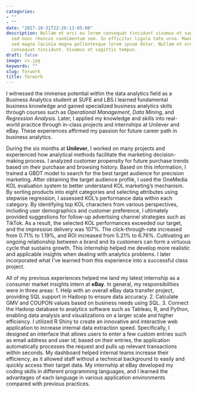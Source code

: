 ```yaml
---
categories:
- ""
- ""
date: "2017-10-31T22:26:13-05:00"
description: Nullam et orci eu lorem consequat tincidunt vivamus et sagittis magna
  sed nunc rhoncus condimentum sem. In efficitur ligula tate urna. Maecenas massa
  sed magna lacinia magna pellentesque lorem ipsum dolor. Nullam et orci eu lorem
  consequat tincidunt. Vivamus et sagittis tempus.
draft: false
image: cv.jpg
keywords: ""
slug: forwork
title: forwork
---
```


I witnessed the immense potential within the data analytics field as a Business Analytics student at SUFE and LBS.I learned fundamental business knowledge and gained specialized business analytics skills through courses such as *Operational Management*, *Data Mining*, and *Regression Analysis*. Later, I applied my knowledge and skills into real-world practice through in-class projects and internships at Unilever and eBay. These experiences affirmed my passion for future career path in business analytics.

During the six months at **Unilever**, I worked on many projects and experienced how analytical methods facilitate the marketing decision-making process. I analyzed customer propensity for future purchase trends based on their purchase and browsing history. Based on this information, I trained a GBDT model to search for the best target audience for precision marketing. After obtaining the target audience profile, I used the OneMedia KOL evaluation system to better understand KOL marketing's mechanism. By sorting products into eight categories and selecting attributes using stepwise regression, I assessed KOL's performance data within each category. By identifying top KOL characters from various perspectives, including user demographics and customer preference, I ultimately provided suggestions for follow-up advertising channel strategies such as TikTok. As a result, the selected KOL performances exceeded our target, and the impression delivery was 107%. The click-through-rate increased from 0.71% to 1.19%, and ROI increased from 5.21% to 6.76%. Cultivating an ongoing relationship between a brand and its customers can form a virtuous cycle that sustains growth. This internship helped me develop more realistic and applicable insights when dealing with analytics problems. I later incorporated what I've learned from this experience into a successful class project. 
    
All of my previous experiences helped me land my latest internship as a consumer market insights intern at **eBay**. In general, my responsibilities were in three areas:
1.	Help with an overall eBay data transfer project, providing SQL support in Hadoop to ensure data accuracy.
2.	Calculate GMV and COUPON values based on business needs using SQL.
3.	Connect the Hadoop database to analytics software such as Tableau, R, and Python, enabling data analysis and visualizations on a larger scale and higher efficiency.
I utilized R Shiny to create an innovative and interactive web application to increase internal data extraction speed. Specifically, I designed an interface that allows users to enter a few custom entries such as email address and user id; based on their entries, the application automatically processes the request and pulls up relevant transactions within seconds. My dashboard helped internal teams increase their efficiency, as it allowed staff without a technical background to easily and quickly access their target data. My internship at eBay developed my coding skills in different programming languages, and I learned the advantages of each language in various application environments compared with previous practices. 
